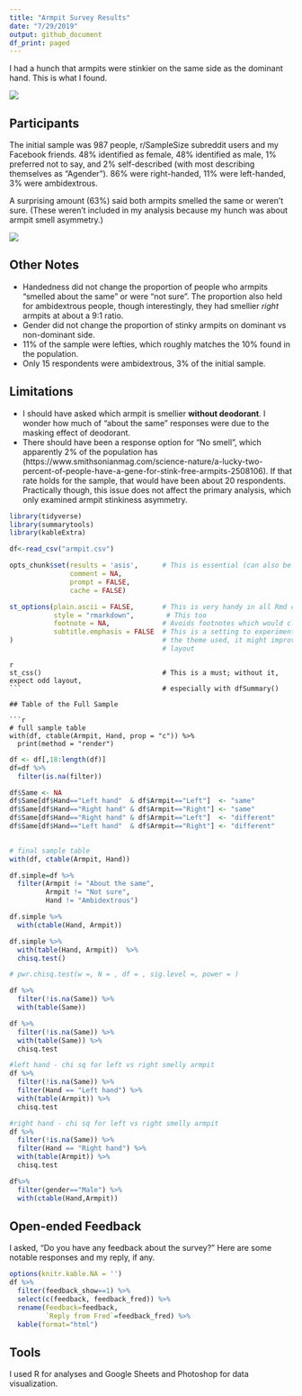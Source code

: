 ---
title: "Armpit Survey Results"
date: "7/29/2019"
output: github_document
df_print: paged
---

I had a hunch that armpits were stinkier on the same side as the dominant hand. This is what I found. 

![](figures/1.png)


## Participants

The initial sample was 987 people, r/SampleSize subreddit users and my Facebook friends. 48% identified as female, 48% identified as male, 1% preferred not to say, and 2% self-described (with most describing themselves as "Agender"). 86% were right-handed, 11% were left-handed, 3% were ambidextrous.

A surprising amount (63%) said both armpits smelled the same or weren't sure. (These weren't included in my analysis because my hunch was about armpit smell asymmetry.)

![](figures/2.png)

## Other Notes

* Handedness did not change the proportion of people who armpits "smelled about the same" or were "not sure". The proportion also held for ambidextrous people, though interestingly, they had smellier *right* armpits at about a 9:1 ratio.
* Gender did not change the proportion of stinky armpits on dominant vs non-dominant side.
* 11% of the sample were lefties, which roughly matches the 10% found in the population.
* Only 15 respondents were ambidextrous, 3% of the initial sample. 

## Limitations

* I should have asked which armpit is smellier **without deodorant**. I wonder how much of "about the same" responses were due to the masking effect of deodorant.
* There should have been a response option for "No smell", which apparently 2% of the population has (https://www.smithsonianmag.com/science-nature/a-lucky-two-percent-of-people-have-a-gene-for-stink-free-armpits-2508106). If that rate holds for the sample, that would have been  about 20 respondents. Practically though, this issue does not affect the primary analysis, which only examined armpit stinkiness asymmetry.

```{r setup, include=FALSE}
library(tidyverse)
library(summarytools)
library(kableExtra)
```


```{r read in, include=F}
df<-read_csv("armpit.csv")

opts_chunk$set(results = 'asis',      # This is essential (can also be set at the chunk-level)
               comment = NA,
               prompt = FALSE,
               cache = FALSE)

st_options(plain.ascii = FALSE,       # This is very handy in all Rmd documents
           style = "rmarkdown",        # This too
           footnote = NA,             # Avoids footnotes which would clutter the results
           subtitle.emphasis = FALSE  # This is a setting to experiment with - according to
)                                     # the theme used, it might improve the headings'
                                      # layout

```

```
{r css, echo=FALSE}
st_css()                              # This is a must; without it, expect odd layout,
```                                   # especially with dfSummary()

## Table of the Full Sample

```{r full sample table, echo=F}
# full sample table
with(df, ctable(Armpit, Hand, prop = "c")) %>%
  print(method = "render")

```


```{r filter and code, include=F}
df <- df[,18:length(df)]
df=df %>%
  filter(is.na(filter))

df$Same <- NA
df$Same[df$Hand=="Left hand"  & df$Armpit=="Left"]  <- "same"
df$Same[df$Hand=="Right hand" & df$Armpit=="Right"] <- "same"
df$Same[df$Hand=="Right hand" & df$Armpit=="Left"]  <- "different"
df$Same[df$Hand=="Left hand"  & df$Armpit=="Right"] <- "different"
  
```


```{r crosstabs, include = F}
# final sample table
with(df, ctable(Armpit, Hand))

df.simple=df %>%
  filter(Armpit != "About the same", 
         Armpit != "Not sure",
         Hand != "Ambidextrous") 

df.simple %>%
  with(ctable(Hand, Armpit))

df.simple %>%
  with(table(Hand, Armpit))  %>%
  chisq.test()

# pwr.chisq.test(w =, N = , df = , sig.level =, power = )
```

```{r chi sqs, include = F}
df %>%
  filter(!is.na(Same)) %>%
  with(table(Same))

df %>%
  filter(!is.na(Same)) %>%
  with(table(Same)) %>%
  chisq.test

#left hand - chi sq for left vs right smelly armpit
df %>%
  filter(!is.na(Same)) %>%
  filter(Hand == "Left hand") %>%
  with(table(Armpit)) %>%
  chisq.test

#right hand - chi sq for left vs right smelly armpit
df %>%
  filter(!is.na(Same)) %>%
  filter(Hand == "Right hand") %>%
  with(table(Armpit)) %>%
  chisq.test
```

```{r ctab gender, include = F}
df%>%
  filter(gender=="Male") %>%
  with(ctable(Hand,Armpit))
```


## Open-ended Feedback

I asked, "Do you have any feedback about the survey?" Here are some notable responses and my reply, if any.

```{r show feedback, echo=F}
options(knitr.kable.NA = '')
df %>%
  filter(feedback_show==1) %>%
  select(c(feedback, feedback_fred)) %>%
  rename(Feedback=feedback,
         `Reply from Fred`=feedback_fred) %>%
  kable(format="html") 
```



## Tools
I used R for analyses and Google Sheets and Photoshop for data visualization. 


